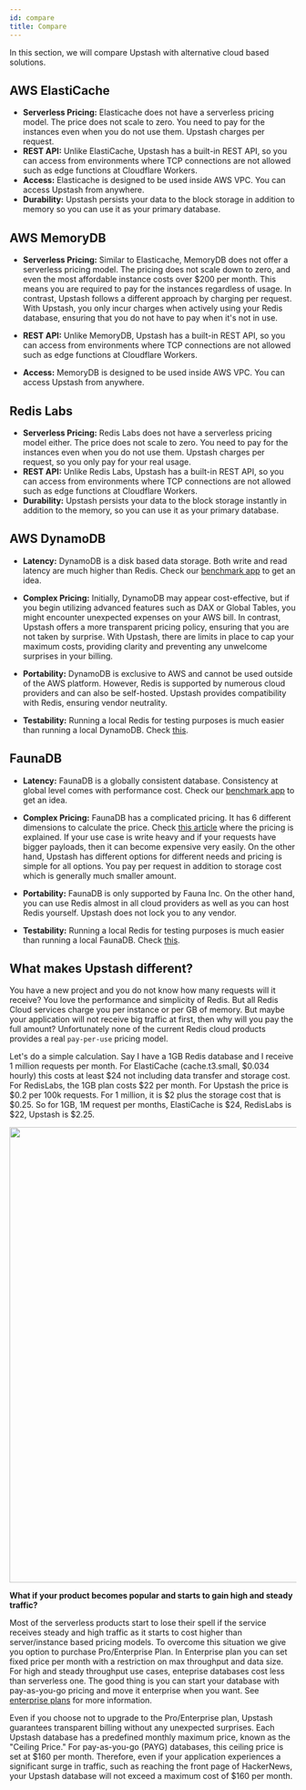 ```yaml
---
id: compare
title: Compare
---
```


In this section, we will compare Upstash with alternative cloud based solutions.

## AWS ElastiCache

-   **Serverless Pricing:** Elasticache does not have a serverless pricing model. The price does not scale to zero. You need to pay for the instances even when you do not use them. Upstash charges per request.
-   **REST API:** Unlike ElastiCache, Upstash has a built-in REST API, so you can access from environments where TCP connections are not allowed such as edge functions at Cloudflare Workers.
-   **Access:** Elasticache is designed to be used inside AWS VPC. You can access Upstash from anywhere.
-   **Durability:** Upstash persists your data to the block storage in addition to memory so you can use it as your primary database.

## AWS MemoryDB

-   **Serverless Pricing:** Similar to Elasticache, MemoryDB does not offer a serverless pricing model. The pricing does not scale down to zero, and even the most affordable instance costs over $200 per month. This means you are required to pay for the instances regardless of usage. In contrast, Upstash follows a different approach by charging per request. With Upstash, you only incur charges when actively using your Redis database, ensuring that you do not have to pay when it's not in use.

-   **REST API:** Unlike MemoryDB, Upstash has a built-in REST API, so you can access from environments where TCP connections are not allowed such as edge functions at Cloudflare Workers.

-   **Access:** MemoryDB is designed to be used inside AWS VPC. You can access Upstash from anywhere.

## Redis Labs

-   **Serverless Pricing:** Redis Labs does not have a serverless pricing model either. The price does not scale to zero. You need to pay for the instances even when you do not use them. Upstash charges per request, so you only pay for your real usage.
-   **REST API:** Unlike Redis Labs, Upstash has a built-in REST API, so you can access from environments where TCP connections are not allowed such as edge functions at Cloudflare Workers.
-   **Durability:** Upstash persists your data to the block storage instantly in addition to the memory, so you can use it as your primary database.

## AWS DynamoDB

-   **Latency:** DynamoDB is a disk based data storage. Both write and read latency are much higher than Redis. Check our [benchmark app](https://serverless-battleground.vercel.app/) to get an idea.

-   **Complex Pricing:** Initially, DynamoDB may appear cost-effective, but if you begin utilizing advanced features such as DAX or Global Tables, you might encounter unexpected expenses on your AWS bill. In contrast, Upstash offers a more transparent pricing policy, ensuring that you are not taken by surprise. With Upstash, there are limits in place to cap your maximum costs, providing clarity and preventing any unwelcome surprises in your billing.

-   **Portability:**
    DynamoDB is exclusive to AWS and cannot be used outside of the AWS platform. However, Redis is supported by numerous cloud providers and can also be self-hosted. Upstash provides compatibility with Redis, ensuring vendor neutrality.

-   **Testability:** Running a local Redis for testing purposes is much easier than running a local DynamoDB. Check [this](https://stackoverflow.com/questions/26901613/easier-dynamodb-local-testing).

## FaunaDB

-   **Latency:** FaunaDB is a globally consistent database. Consistency at global level comes with performance cost. Check our [benchmark app](https://serverless-battleground.vercel.app/) to get an idea.

-   **Complex Pricing:** FaunaDB has a complicated pricing. It has 6 different dimensions to calculate the price. Check [this article](https://docs.fauna.com/fauna/current/concepts/billing) where the pricing is explained. If your use case is write heavy and if your requests have bigger payloads, then it can become expensive very easily. On the other hand, Upstash has different options for different needs and pricing is simple for all options. You pay per request in addition to storage cost which is generally much smaller amount.

-   **Portability:** FaunaDB is only supported by Fauna Inc. On the other hand, you can use Redis almost in all cloud providers as well as you can host Redis yourself. Upstash does not lock you to any vendor.

-   **Testability:** Running a local Redis for testing purposes is much easier than running a local FaunaDB. Check [this](https://dev.to/englishcraig/how-to-set-up-faunadb-for-local-development-5ha7).

## What makes Upstash different?

You have a new project and you do not know how many requests will it receive? You love the performance and simplicity of Redis. But all Redis Cloud services charge you per instance or per GB of memory. But maybe your application will not receive big traffic at first, then why will you pay the full amount? Unfortunately none of the current Redis cloud products provides a real `pay-per-use` pricing model.

Let's do a simple calculation. Say I have a 1GB Redis database and I receive 1 million requests per month. For ElastiCache (cache.t3.small, $0.034 hourly) this costs at least $24 not including data transfer and storage cost. For RedisLabs, the 1GB plan costs $22 per month. For Upstash the price is $0.2 per 100k requests. For 1 million, it is $2 plus the storage cost that is $0.25. So for 1GB, 1M request per months, ElastiCache is $24, RedisLabs is $22, Upstash is $2.25.

<img src="/img/compare/comparecosts.png" width="800" />

**What if your product becomes popular and starts to gain high and steady traffic?**

Most of the serverless products start to lose their spell if the service receives steady and high traffic as it starts to cost higher than server/instance based pricing models. To overcome this situation we give you option to purchase Pro/Enterprise Plan. In Enterprise plan you can set fixed price per month with a restriction on max throughput and data size. For high and steady throughput use cases, enteprise databases cost less than serverless one. The good thing is you can start your database with pay-as-you-go pricing and move it enterprise when you want. See [enterprise plans](enterprise.md) for more information.

Even if you choose not to upgrade to the Pro/Enterprise plan, Upstash guarantees transparent billing without any unexpected surprises. Each Upstash database has a predefined monthly maximum price, known as the "Ceiling Price." For pay-as-you-go (PAYG) databases, this ceiling price is set at $160 per month. Therefore, even if your application experiences a significant surge in traffic, such as reaching the front page of HackerNews, your Upstash database will not exceed a maximum cost of $160 per month.

